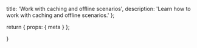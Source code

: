   title: 'Work with caching and offline scenarios',
  description:
    'Learn how to work with caching and offline scenarios.'
};

  return {
    props: {
      meta
    }
  };

}
